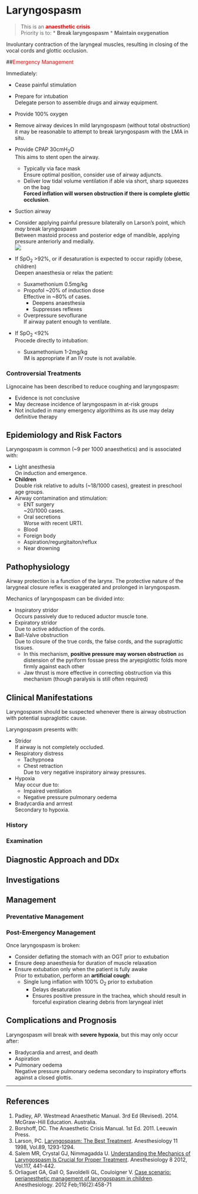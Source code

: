 # Laryngospasm


> This is an <span style="color:red">**anaesthetic crisis**</span>  
> Priority is to:
>* **Break laryngospasm**
>* **Maintain oxygenation**

Involuntary contraction of the laryngeal muscles, resulting in closing of the vocal cords and glottic occlusion.


##<span style="color:red">Emergency Management</span>

Immediately:

* Cease painful stimulation
* Prepare for intubation  
Delegate person to assemble drugs and airway equipment.

* Provide 100% oxygen
* Remove airway devices 
In mild laryngospasm (without total obstruction) it may be reasonable to attempt to break laryngospasm with the LMA in situ.
* Provide CPAP 30cmH~2~O  
This aims to stent open the airway.
	* Typically via face mask  
	Ensure optimal position, consider use of airway adjuncts.
	* Deliver low tidal volume ventilation if able via short, sharp squeezes on the bag  
	**Forced inflation will worsen obstruction if there is complete glottic occlusion**.
* Suction airway
* Consider applying painful pressure bilaterally on Larson's point, which *may* break laryngospasm  
Between mastoid process and posterior edge of mandible, applying pressure anteriorly and medially.  
![](/resources/larson.png)


* If SpO~2~ >92%, or if desaturation is expected to occur rapidly (obese, children)  
Deepen anaesthesia or relax the patient:
	* Suxamethonium 0.5mg/kg
	* Propofol ~20% of induction dose  
	Effective in ~80% of cases.
		* Deepens anaesthesia
		* Suppresses reflexes
	* Overpressure sevoflurane  
	If airway patent enough to ventilate.


* If SpO~2~ <92%  
Procede directly to intubation:
	* Suxamethonium 1-2mg/kg  
	IM is appropriate if an IV route is not available.

### Controversial Treatments

Lignocaine has been described to reduce coughing and laryngospasm:

* Evidence is not conclusive
* May decrease incidence of laryngospasm in at-risk groups
* Not included in many emergency algorithims as its use may delay definitive therapy

## Epidemiology and Risk Factors

Laryngospasm is common (~9 per 1000 anaesthetics) and is associated with:

* Light anesthesia  
On induction and emergence.
* **Children**  
Double risk relative to adults (~18/1000 cases), greatest in preschool age groups.
* Airway contamination and stimulation:
	* ENT surgery  
	~20/1000 cases.
	* Oral secretions  
	Worse with recent URTI.
	* Blood
	* Foreign body
	* Aspiration/regurgitaiton/reflux
	* Near drowning


## Pathophysiology

Airway protection is a function of the larynx. The protective nature of the larygneal closure reflex is exaggerated and prolonged in laryngospasm.

Mechanics of laryngospasm can be divided into:

* Inspiratory stridor  
Occurs passively due to reduced aductor muscle tone.
* Expiratory stridor  
Due to active adduction of the cords.
* Ball-Valve obstruction  
Due to closure of the true cords, the false cords, and the supraglottic tissues.
	* In this mechanism, **positive pressure may worsen obstruction** as distension of the pyriform fossae press the aryepiglottic folds more firmly against each other
	* Jaw thrust is more effective in correcting obstruction via this mechanism (though paralysis is still often required)


## Clinical Manifestations

Laryngospasm should be suspected whenever there is airway obstruction with potential supraglottic cause.

Laryngospasm presents with:

* Stridor  
If airway is not completely occluded.
* Respiratory distress
	* Tachypnoea
	* Chest retraction  
	Due to very negative inspiratory airway pressures.
* Hypoxia  
May occur due to:
	* Impaired ventilation
	* Negative pressure pulmonary oedema
* Bradycardia and arrrest  
Secondary to hypoxia.


### History

### Examination

## Diagnostic Approach and DDx

## Investigations

## Management

### Preventative Management

### Post-Emergency Management

Once laryngospasm is broken:

* Consider deflating the stomach with an OGT prior to extubation
* Ensure deep anaesthesia for duration of muscle relaxation
* Ensure extubation only when the patient is fully awake  
Prior to extubation, perform an **artificial cough**:
	* Single lung inflation with 100% O~2~ prior to extubation
		* Delays desaturation
		* Ensures positive pressure in the trachea, which should result in forceful expiration clearing debris from laryngeal inlet

## Complications and Prognosis

Laryngospasm will break with **severe hypoxia**, but this may only occur after:

* Bradycardia and arrest, and death
* Aspiration
* Pulmonary oedema  
Negative pressure pulmonary oedema secondary to inspiratory efforts against a closed glottis.


---

## References

1. Padley, AP. Westmead Anaesthetic Manual. 3rd Ed (Revised). 2014. McGraw-Hill Education. Australia.
2. Borshoff, DC. The Anaesthetic Crisis Manual. 1st Ed. 2011. Leeuwin Press.
3. Larson, PC. [Laryngospasm: The Best Treatment](http://anesthesiology.pubs.asahq.org/article.aspx?articleid=1947036). Anesthesiology 11 1998, Vol.89, 1293-1294.
4. Salem MR, Crystal GJ, Nimmagadda U. [Understanding the Mechanics of Laryngospasm Is Crucial for Proper Treatment](http://anesthesiology.pubs.asahq.org/article.aspx?articleid=1934249). Anesthesiology 8 2012, Vol.117, 441-442.
5. Orliaguet GA, Gall O, Savoldelli GL, Couloigner V. [Case scenario: perianesthetic management of laryngospasm in children](http://anesthesiology.pubs.asahq.org/article.aspx?articleid=1934030). Anesthesiology. 2012 Feb;116(2):458-71